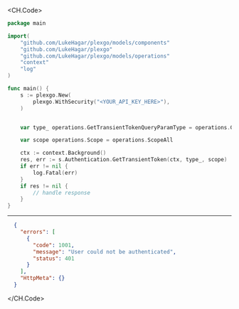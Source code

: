 
<CH.Code>
```go GetTransientToken.go
package main

import(
	"github.com/LukeHagar/plexgo/models/components"
	"github.com/LukeHagar/plexgo"
	"github.com/LukeHagar/plexgo/models/operations"
	"context"
	"log"
)

func main() {
    s := plexgo.New(
        plexgo.WithSecurity("<YOUR_API_KEY_HERE>"),
    )


    var type_ operations.GetTransientTokenQueryParamType = operations.GetTransientTokenQueryParamTypeDelegation

    var scope operations.Scope = operations.ScopeAll

    ctx := context.Background()
    res, err := s.Authentication.GetTransientToken(ctx, type_, scope)
    if err != nil {
        log.Fatal(err)
    }
    if res != nil {
        // handle response
    }
}
```
---

```json Example Response
  {
    "errors": [
      {
        "code": 1001,
        "message": "User could not be authenticated",
        "status": 401
      }
    ],
    "HttpMeta": {}
  }
```
</CH.Code>
